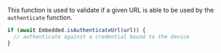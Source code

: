 This function is used to validate if a given URL is able to be used by the `authenticate` function.

```javascript
if (await Embedded.isAuthenticateUrl(url)) {
  // authenticate against a credential bound to the device
}
```
